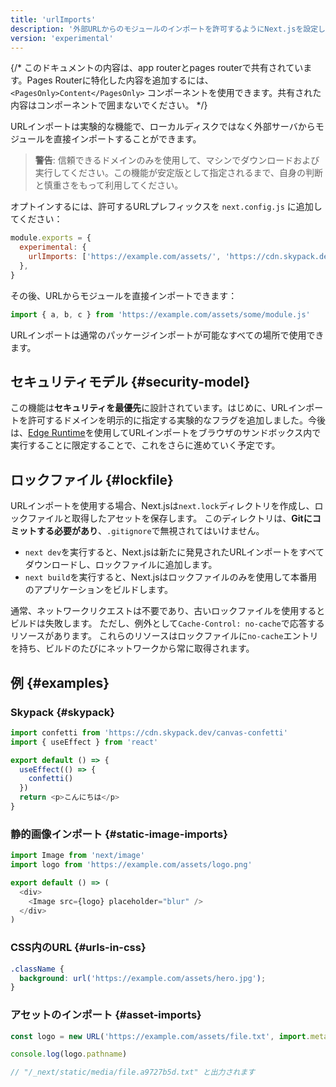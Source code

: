 ```yaml
---
title: 'urlImports'
description: '外部URLからのモジュールのインポートを許可するようにNext.jsを設定します。'
version: 'experimental'
---
```


{/* このドキュメントの内容は、app routerとpages routerで共有されています。Pages Routerに特化した内容を追加するには、 `<PagesOnly>Content</PagesOnly>` コンポーネントを使用できます。共有された内容はコンポーネントで囲まないでください。 */}

URLインポートは実験的な機能で、ローカルディスクではなく外部サーバからモジュールを直接インポートすることができます。

> **警告**: 信頼できるドメインのみを使用して、マシンでダウンロードおよび実行してください。この機能が安定版として指定されるまで、自身の判断と慎重さをもって利用してください。

オプトインするには、許可するURLプレフィックスを `next.config.js` に追加してください：

```js title="next.config.js"
module.exports = {
  experimental: {
    urlImports: ['https://example.com/assets/', 'https://cdn.skypack.dev'],
  },
}
```

その後、URLからモジュールを直接インポートできます：

```js
import { a, b, c } from 'https://example.com/assets/some/module.js'
```

URLインポートは通常のパッケージインポートが可能なすべての場所で使用できます。

## セキュリティモデル {#security-model}

この機能は**セキュリティを最優先**に設計されています。はじめに、URLインポートを許可するドメインを明示的に指定する実験的なフラグを追加しました。今後は、[Edge Runtime](/docs/app/api-reference/edge)を使用してURLインポートをブラウザのサンドボックス内で実行することに限定することで、これをさらに進めていく予定です。

## ロックファイル {#lockfile}

URLインポートを使用する場合、Next.jsは`next.lock`ディレクトリを作成し、ロックファイルと取得したアセットを保存します。
このディレクトリは、**Gitにコミットする必要があり**、`.gitignore`で無視されてはいけません。

- `next dev`を実行すると、Next.jsは新たに発見されたURLインポートをすべてダウンロードし、ロックファイルに追加します。
- `next build`を実行すると、Next.jsはロックファイルのみを使用して本番用のアプリケーションをビルドします。

通常、ネットワークリクエストは不要であり、古いロックファイルを使用するとビルドは失敗します。
ただし、例外として`Cache-Control: no-cache`で応答するリソースがあります。
これらのリソースはロックファイルに`no-cache`エントリを持ち、ビルドのたびにネットワークから常に取得されます。

## 例 {#examples}

### Skypack {#skypack}

```js
import confetti from 'https://cdn.skypack.dev/canvas-confetti'
import { useEffect } from 'react'

export default () => {
  useEffect(() => {
    confetti()
  })
  return <p>こんにちは</p>
}
```

### 静的画像インポート {#static-image-imports}

```js
import Image from 'next/image'
import logo from 'https://example.com/assets/logo.png'

export default () => (
  <div>
    <Image src={logo} placeholder="blur" />
  </div>
)
```

### CSS内のURL {#urls-in-css}

```css
.className {
  background: url('https://example.com/assets/hero.jpg');
}
```

### アセットのインポート {#asset-imports}

```js
const logo = new URL('https://example.com/assets/file.txt', import.meta.url)

console.log(logo.pathname)

// "/_next/static/media/file.a9727b5d.txt" と出力されます
```